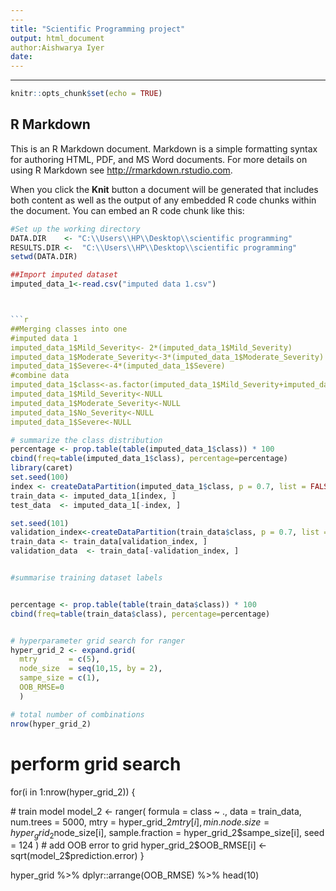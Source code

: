 ```yaml
---
---
title: "Scientific Programming project"
output: html_document
author:Aishwarya Iyer
date:
---
```

---

```r
knitr::opts_chunk$set(echo = TRUE)
```

## R Markdown

This is an R Markdown document. Markdown is a simple formatting syntax for authoring HTML, PDF, and MS Word documents. For more details on using R Markdown see <http://rmarkdown.rstudio.com>.

When you click the **Knit** button a document will be generated that includes both content as well as the output of any embedded R code chunks within the document. You can embed an R code chunk like this:

```r
#Set up the working directory
DATA.DIR    <- "C:\\Users\\HP\\Desktop\\scientific programming"
RESULTS.DIR <-  "C:\\Users\\HP\\Desktop\\scientific programming"
setwd(DATA.DIR)

##Import imputed dataset
imputed_data_1<-read.csv("imputed data 1.csv")



```r
##Merging classes into one 
#imputed data 1
imputed_data_1$Mild_Severity<- 2*(imputed_data_1$Mild_Severity)
imputed_data_1$Moderate_Severity<-3*(imputed_data_1$Moderate_Severity)
imputed_data_1$Severe<-4*(imputed_data_1$Severe)
#combine data
imputed_data_1$class<-as.factor(imputed_data_1$Mild_Severity+imputed_data_1$Moderate_Severity+imputed_data_1$No_Severity+imputed_data_1$Severe)
imputed_data_1$Mild_Severity<-NULL
imputed_data_1$Moderate_Severity<-NULL
imputed_data_1$No_Severity<-NULL
imputed_data_1$Severe<-NULL

```

```r
# summarize the class distribution
percentage <- prop.table(table(imputed_data_1$class)) * 100
cbind(freq=table(imputed_data_1$class), percentage=percentage)
library(caret)
set.seed(100)
index <- createDataPartition(imputed_data_1$class, p = 0.7, list = FALSE)
train_data <- imputed_data_1[index, ]
test_data  <- imputed_data_1[-index, ]

set.seed(101)
validation_index<-createDataPartition(train_data$class, p = 0.7, list = FALSE)
train_data <- train_data[validation_index, ]
validation_data  <- train_data[-validation_index, ]


#summarise training dataset labels


percentage <- prop.table(table(train_data$class)) * 100
cbind(freq=table(train_data$class), percentage=percentage)



```
```r
# hyperparameter grid search for ranger
hyper_grid_2 <- expand.grid(
  mtry       = c(5),
  node_size  = seq(10,15, by = 2),
  sampe_size = c(1),
  OOB_RMSE=0
  )

# total number of combinations
nrow(hyper_grid_2)

```
# perform grid search
for(i in 1:nrow(hyper_grid_2)) {
  
  # train model
  model_2 <- ranger(
    formula         = class ~ ., 
    data            = train_data, 
    num.trees       = 5000,
    mtry            = hyper_grid_2$mtry[i],
    min.node.size   = hyper_grid_2$node_size[i],
    sample.fraction = hyper_grid_2$sampe_size[i],
    seed            = 124
  )
 # add OOB error to grid
  hyper_grid_2$OOB_RMSE[i] <- sqrt(model_2$prediction.error)
}

hyper_grid %>% 
  dplyr::arrange(OOB_RMSE) %>%
  head(10)
